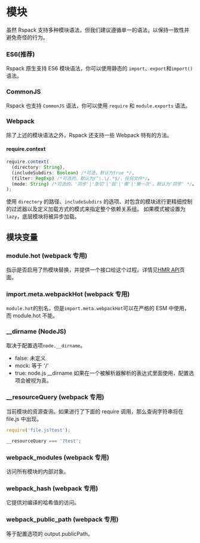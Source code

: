 # 模块

虽然 Rspack 支持多种模块语法，但我们建议遵循单一的语法，以保持一致性并避免奇怪的行为。

### ES6(推荐)

Rspack 原生支持 ES6 模块语法，你可以使用静态的 `import`、`export`和`import()` 语法。

### CommonJS

Rspack 也支持 `CommonJS` 语法，你可以使用 `require` 和 `module.exports` 语法。

### Webpack

除了上述的模块语法之外，Rspack 还支持一些 Webpack 特有的方法。

#### require.context

```ts
require.context(
  (directory: String),
  (includeSubdirs: Boolean) /*可选，默认为true */,
  (filter: RegExp) /*可选的，默认为/^\.\/.*$/，任何文件*/。
  (mode: String) /*可选的，'同步'|'急切'|'弱'|'懒'|'懒一次'，默认为'同步' */。
);
```

使用 `directory` 的路径、`includeSubdirs` 的选项、对包含的模块进行更精细控制的过滤器以及定义加载方式的模式来指定整个依赖关系组。
如果模式被设置为 `lazy`，底层模块将被异步加载。

## 模块变量

### module.hot (webpack 专用)

指示是否启用了热模块替换，并提供一个接口给这个过程。详情见[HMR API](/api/hmr)页面。

### import.meta.webpackHot (webpack 专用)

`module.hot`的别名，但是`import.meta.webpackHot`可以在严格的 ESM 中使用，而 module.hot 不能。

### \_\_dirname (NodeJS)

取决于配置选项`node.__dirname`。

- false: 未定义
- mock: 等于 '/'
- true: node.js \_\_dirname
  如果在一个被解析器解析的表达式里面使用，配置选项会被视为真。

### \_\_resourceQuery (webpack 专用)

当前模块的资源查询。如果进行了下面的 require 调用，那么查询字符串将在 file.js 中出现。

```ts
require('file.js?test');
```

```ts title="file.js"
__resourceQuery === '?test';
```

### **webpack_modules** (webpack 专用)

访问所有模块的内部对象。

### **webpack_hash** (webpack 专用)

它提供对编译的哈希值的访问。

### **webpack_public_path** (webpack 专用)

等于配置选项的 output.publicPath。
